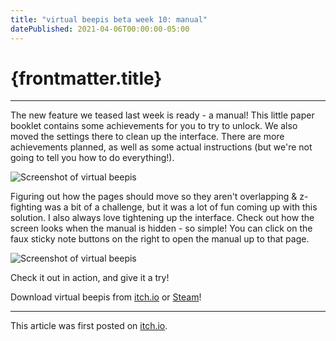 ```yaml
---
title: "virtual beepis beta week 10: manual"
datePublished: 2021-04-06T00:00:00-05:00
---
```




# {frontmatter.title}

<ArticleHeader
  datePublished={frontmatter.datePublished}
  dateUpdated={frontmatter.dateUpdated}
/>

---

The new feature we teased last week is ready - a manual! This little paper booklet contains some achievements for you to try to unlock. We also moved the settings there to clean up the interface. There are more achievements planned, as well as some actual instructions (but we're not going to tell you how to do everything!).

![Screenshot of virtual beepis](/img/virtual-beepis-week-10_1.png)

Figuring out how the pages should move so they aren't overlapping & z-fighting was a bit of a challenge, but it was a lot of fun coming up with this solution. I also always love tightening up the interface. Check out how the screen looks when the manual is hidden - so simple! You can click on the faux sticky note buttons on the right to open the manual up to that page.

![Screenshot of virtual beepis](/img/virtual-beepis-week-10_2.png)

Check it out in action, and give it a try!

<YouTubeEmbed src="https://www.youtube.com/embed/n2tXiulU2SQ?si=g3qdrCzayFodA9SY" />

Download virtual beepis from [itch.io](https://benjawmino.itch.io/virtual-beepis) or [Steam](https://store.steampowered.com/app/1651860/virtual_beepis/)!

---

This article was first posted on [itch.io](https://benjawmino.itch.io/virtual-beepis/devlog/239851/beta-week-10-manual).
